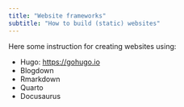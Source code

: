 ```yaml
---
title: "Website frameworks"
subtitle: "How to build (static) websites"
---
```


Here some instruction for creating websites using:

- Hugo: <https://gohugo.io>
- Blogdown
- Rmarkdown
- Quarto
- Docusaurus